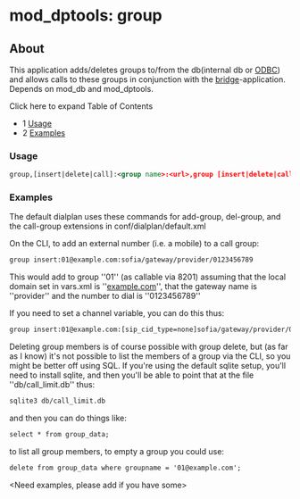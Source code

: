 
# mod_dptools: group 

 

## About

This application adds/deletes groups to/from the db(internal db or [ODBC](../../Databases/ODBC-DSN/Using-ODBC-in-the-core_6586653.mdx)) and allows calls to these groups in conjunction with the [bridge](./6586484.mdx#45-user)\-application. Depends on mod\_db and mod\_dptools.

Click here to expand Table of Contents

* 1 [Usage](#usage)
* 2 [Examples](#examples)

### Usage

```xml
group,[insert|delete|call]:<group name>:<url>,group [insert|delete|call]
```

### Examples

The default dialplan uses these commands for add-group, del-group, and the call-group extensions in conf/dialplan/default.xml

On the CLI, to add an external number (i.e. a mobile) to a call group:

```xml
group insert:01@example.com:sofia/gateway/provider/0123456789
```

This would add to group ''01'' (as callable via 8201) assuming that the local domain set in vars.xml is ''[example.com](http://example.com)'', that the gateway name is ''provider'' and the number to dial is ''0123456789''

If you need to set a channel variable, you can do this thus:

```xml
group insert:01@example.com:[sip_cid_type=none]sofia/gateway/provider/0123456789
```

Deleting group members is of course possible with group delete, but (as far as I know) it's not possible to list the members of a group via the CLI, so you might be better off using SQL. If you're using the default sqlite setup, you'll need to install sqlite, and then you'll be able to point that at the file ''db/call\_limit.db'' thus:

```xml
sqlite3 db/call_limit.db
```

and then you can do things like:

```xml
select * from group_data;
```

to list all group members, to empty a group you could use:

```xml
delete from group_data where groupname = '01@example.com';
```

&lt;Need examples, please add if you have some>


